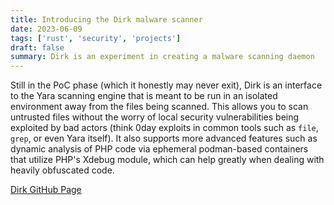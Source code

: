 ```yaml
---
title: Introducing the Dirk malware scanner
date: 2023-06-09
tags: ['rust', 'security', 'projects']
draft: false
summary: Dirk is an experiment in creating a malware scanning daemon
---
```


Still in the PoC phase (which it honestly may never exit), Dirk is an interface to the Yara scanning engine that is
meant to be run in an isolated environment away from the files being scanned. This allows you to scan untrusted files
without the worry of local security vulnerabilities being exploited by bad actors (think 0day exploits in common tools
such as `file`, `grep`, or even Yara itself). It also supports more advanced features such as dynamic analysis of PHP
code via ephemeral podman-based containers that utilize PHP's Xdebug module, which can help greatly when dealing with
heavily obfuscated code.

[Dirk GitHub Page](https://github.com/fzylogic/dirk)